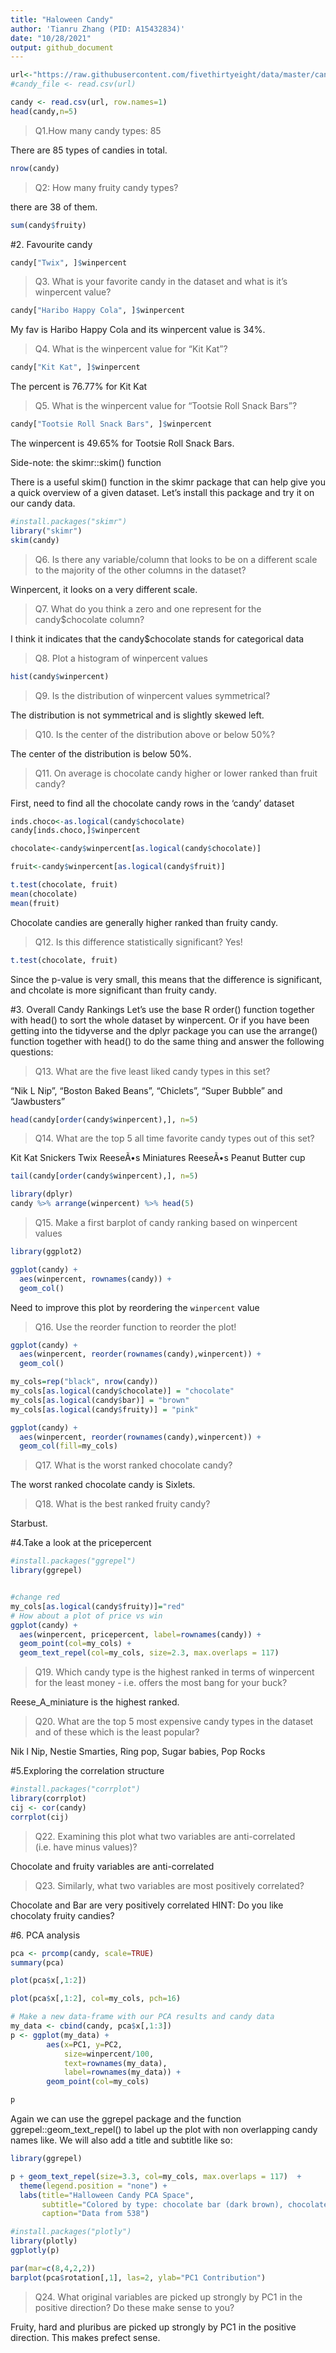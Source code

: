 ```yaml
---
title: "Haloween Candy"
author: 'Tianru Zhang (PID: A15432834)'
date: "10/28/2021"
output: github_document
---
```


```r

url<-"https://raw.githubusercontent.com/fivethirtyeight/data/master/candy-power-ranking/candy-data.csv"
#candy_file <- read.csv(url)

candy <- read.csv(url, row.names=1)
head(candy,n=5)
```

>Q1.How many candy types: 85

There are 85 types of candies in total.
```r
nrow(candy)
```

>Q2: How many fruity candy types?

there are 38 of them.
```r
sum(candy$fruity)
```
#2. Favourite candy


```r
candy["Twix", ]$winpercent
```
>Q3. What is your favorite candy in the dataset and what is it’s winpercent value?

```r
candy["Haribo Happy Cola", ]$winpercent
```
My fav is Haribo Happy Cola and its winpercent value is 34%.


>Q4. What is the winpercent value for “Kit Kat”?
```r
candy["Kit Kat", ]$winpercent
```
The percent is 76.77% for Kit Kat

>Q5. What is the winpercent value for “Tootsie Roll Snack Bars”?

```r
candy["Tootsie Roll Snack Bars", ]$winpercent
```
The winpercent is 49.65% for Tootsie Roll Snack Bars.

Side-note: the skimr::skim() function

There is a useful skim() function in the skimr package that can help give you a quick overview of a given dataset. Let’s install this package and try it on our candy data.


```r
#install.packages("skimr")
library("skimr")
skim(candy)
```
>Q6. Is there any variable/column that looks to be on a different scale to the majority of the other columns in the dataset?

Winpercent, it looks on a very different scale.


>Q7. What do you think a zero and one represent for the candy$chocolate column?

I think it indicates that the candy$chocolate stands for categorical data 


>Q8. Plot a histogram of winpercent values

```r
hist(candy$winpercent)
```


>Q9. Is the distribution of winpercent values symmetrical?

The distribution is not symmetrical and is slightly skewed left.

>Q10. Is the center of the distribution above or below 50%?

The center of the distribution is below 50%.

>Q11. On average is chocolate candy higher or lower ranked than fruit candy?

First, need to find all the chocolate candy rows in the 'candy' dataset

```r
inds.choco<-as.logical(candy$chocolate)
candy[inds.choco,]$winpercent
```

```r
chocolate<-candy$winpercent[as.logical(candy$chocolate)]

fruit<-candy$winpercent[as.logical(candy$fruit)]
```

```r
t.test(chocolate, fruit)
mean(chocolate)
mean(fruit)
```
Chocolate candies are generally higher ranked than fruity candy.

>Q12. Is this difference statistically significant?
 Yes! 
 
```r
t.test(chocolate, fruit)
```

Since the p-value is very small, this means that the difference is significant, and chcolate is more significant than fruity candy.

#3. Overall Candy Rankings
Let’s use the base R order() function together with head() to sort the whole dataset by winpercent. Or if you have been getting into the tidyverse and the dplyr package you can use the arrange() function together with head() to do the same thing and answer the following questions:



>Q13. What are the five least liked candy types in this set?

"Nik L Nip", "Boston Baked Beans", "Chiclets", "Super Bubble" and "Jawbusters"

```r
head(candy[order(candy$winpercent),], n=5)


```	

>Q14. What are the top 5 all time favorite candy types out of this set?

Kit Kat
Snickers
Twix
ReeseÃ•s Miniatures
ReeseÃ•s Peanut Butter cup

```r
tail(candy[order(candy$winpercent),], n=5)


```


```r
library(dplyr)
candy %>% arrange(winpercent) %>% head(5)
```


>Q15. Make a first barplot of candy ranking based on winpercent values

```r
library(ggplot2)

ggplot(candy) + 
  aes(winpercent, rownames(candy)) +
  geom_col()
```
Need to improve this plot by reordering the `winpercent` value



>Q16. Use the reorder function to reorder the plot!

```r
ggplot(candy) + 
  aes(winpercent, reorder(rownames(candy),winpercent)) +
  geom_col()
```


```r
my_cols=rep("black", nrow(candy))
my_cols[as.logical(candy$chocolate)] = "chocolate"
my_cols[as.logical(candy$bar)] = "brown"
my_cols[as.logical(candy$fruity)] = "pink"
```

```r
ggplot(candy) + 
  aes(winpercent, reorder(rownames(candy),winpercent)) +
  geom_col(fill=my_cols) 
```


>Q17. What is the worst ranked chocolate candy?


The worst ranked chocolate candy is Sixlets.

>Q18. What is the best ranked fruity candy?

Starbust.




#4.Take a look at the pricepercent

```r
#install.packages("ggrepel")
library(ggrepel)


#change red 
my_cols[as.logical(candy$fruity)]="red"
# How about a plot of price vs win
ggplot(candy) +
  aes(winpercent, pricepercent, label=rownames(candy)) +
  geom_point(col=my_cols) + 
  geom_text_repel(col=my_cols, size=2.3, max.overlaps = 117)

```

>Q19. Which candy type is the highest ranked in terms of winpercent for the least money - i.e. offers the most bang for your buck?

 Reese_A_miniature is the highest ranked. 


>Q20. What are the top 5 most expensive candy types in the dataset and of these which is the least popular?

Nik l Nip, Nestie Smarties, Ring pop, Sugar babies, Pop Rocks






#5.Exploring the correlation structure

```r
#install.packages("corrplot")
library(corrplot)
cij <- cor(candy)
corrplot(cij)

```
>Q22. Examining this plot what two variables are anti-correlated (i.e. have minus values)?

Chocolate and fruity variables are anti-correlated


>Q23. Similarly, what two variables are most positively correlated?

Chocolate and Bar are very positively correlated
HINT: Do you like chocolaty fruity candies?





#6. PCA analysis
```r
pca <- prcomp(candy, scale=TRUE)
summary(pca)
```

```r
plot(pca$x[,1:2])
```
```r
plot(pca$x[,1:2], col=my_cols, pch=16)
```

```r
# Make a new data-frame with our PCA results and candy data
my_data <- cbind(candy, pca$x[,1:3])
p <- ggplot(my_data) + 
        aes(x=PC1, y=PC2, 
            size=winpercent/100,  
            text=rownames(my_data),
            label=rownames(my_data)) +
        geom_point(col=my_cols)

p
```
Again we can use the ggrepel package and the function ggrepel::geom_text_repel() to label up the plot with non overlapping candy names like. We will also add a title and subtitle like so:

```r
library(ggrepel)

p + geom_text_repel(size=3.3, col=my_cols, max.overlaps = 117)  + 
  theme(legend.position = "none") +
  labs(title="Halloween Candy PCA Space",
       subtitle="Colored by type: chocolate bar (dark brown), chocolate other (light brown), fruity (red), other (black)",
       caption="Data from 538")
```
```r
#install.packages("plotly")
library(plotly)
ggplotly(p)
```
```r
par(mar=c(8,4,2,2))
barplot(pca$rotation[,1], las=2, ylab="PC1 Contribution")
```
>Q24. What original variables are picked up strongly by PC1 in the positive direction? Do these make sense to you?

Fruity, hard and pluribus are picked up strongly by PC1 in the positive direction. This makes prefect sense.
